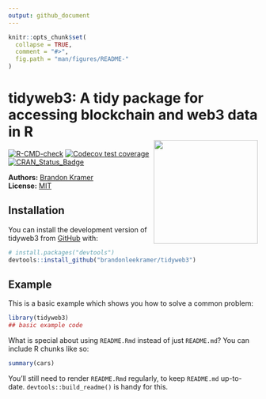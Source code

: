 ```yaml
---
output: github_document
---
```


```r
knitr::opts_chunk$set(
  collapse = TRUE,
  comment = "#>",
  fig.path = "man/figures/README-"
)
```

# tidyweb3: A tidy package for accessing blockchain and web3 data in R <br><img src="man/figures/tidyweb3.png" align="right" height="210" />

<!-- badges: start -->
[![R-CMD-check](https://github.com/tidyverse/ggplot2/actions/workflows/R-CMD-check.yaml/badge.svg)](https://github.com/tidyverse/ggplot2/actions/workflows/R-CMD-check.yaml)
[![Codecov test coverage](https://codecov.io/gh/tidyverse/ggplot2/branch/main/graph/badge.svg)](https://app.codecov.io/gh/brandonleekramer/tidyweb3?branch=main)
[![CRAN_Status_Badge](https://www.r-pkg.org/badges/version/ggplot2)](https://cran.r-project.org/package=ggplot2)
<!-- badges: end -->

**Authors:** [Brandon Kramer](https://www.brandonleekramer.com/)<br/>
**License:** [MIT](https://opensource.org/licenses/MIT)<br/>

## Installation

You can install the development version of tidyweb3 from [GitHub](https://github.com/) with:

``` r
# install.packages("devtools")
devtools::install_github("brandonleekramer/tidyweb3")
```

## Example

This is a basic example which shows you how to solve a common problem:

```r
library(tidyweb3)
## basic example code
```

What is special about using `README.Rmd` instead of just `README.md`? You can include R chunks like so:

```r
summary(cars)
```

You'll still need to render `README.Rmd` regularly, to keep `README.md` up-to-date. `devtools::build_readme()` is handy for this.


